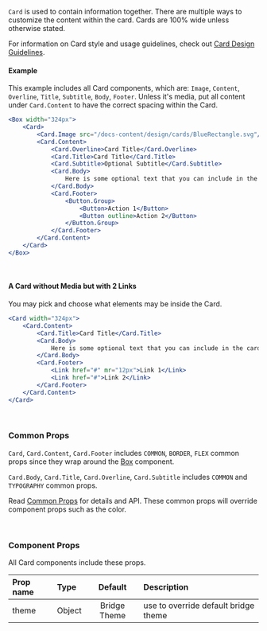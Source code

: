 


`Card` is used to contain information together. There are multiple ways to customize the content within the card. Cards are 100% wide unless otherwise stated.

For information on Card style and usage guidelines, check out [Card Design Guidelines](/design/card).

#### Example

This example includes all Card components, which are: `Image`, `Content`, `Overline`, `Title`, `Subtitle`, `Body`, `Footer`. Unless it's media, put all content under `Card.Content` to have the correct spacing within the Card.

```jsx live
<Box width="324px">
    <Card>
        <Card.Image src="/docs-content/design/cards/BlueRectangle.svg"/>
        <Card.Content>
            <Card.Overline>Card Title</Card.Overline>
            <Card.Title>Card Title</Card.Title>
            <Card.Subtitle>Optional Subtitle</Card.Subtitle>
            <Card.Body>
                Here is some optional text that you can include in the card’s body so you can learn more about what the card is supposed to be for.
            </Card.Body>
            <Card.Footer>
                <Button.Group>
                    <Button>Action 1</Button>
                    <Button outline>Action 2</Button>
                </Button.Group>
            </Card.Footer>
        </Card.Content>
    </Card>
</Box>
```

<br/>

#### A Card without Media but with 2 Links

You may pick and choose what elements may be inside the Card. 
```jsx live
<Card width="324px">
    <Card.Content>
        <Card.Title>Card Title</Card.Title>
        <Card.Body>
            Here is some optional text that you can include in the card’s body so you can learn more about what the card is supposed to be for.
        </Card.Body>
        <Card.Footer>
            <Link href="#" mr="12px">Link 1</Link>
            <Link href="#">Link 2</Link>
        </Card.Footer>
    </Card.Content>
</Card>
```

<br/>


### Common Props
`Card`, `Card.Content`, `Card.Footer` includes `COMMON`, `BORDER`, `FLEX` common props since they wrap around the [Box](/components/box) component.

`Card.Body`, `Card.Title`, `Card.Overline`, `Card.Subtitle` includes `COMMON` and `TYPOGRAPHY` common props.

Read [Common Props](/components/common-props) for details and API. These common props will override component props such as the color.

<br/>

### Component Props
All Card components include these props.

| Prop name | Type | Default | Description |
| :- | :- | :-: | :- |
| theme | Object | Bridge Theme | use to override default bridge theme |